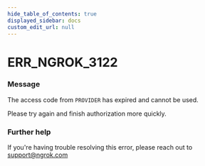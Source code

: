 ```yaml
---
hide_table_of_contents: true
displayed_sidebar: docs
custom_edit_url: null
---
```



# ERR_NGROK_3122

### Message
The access code from `PROVIDER` has expired and cannot be used.

Please try again and finish authorization more quickly.

### Further help
If you're having trouble resolving this error, please reach out to [support@ngrok.com](mailto:support@ngrok.com?subject=Help%20with%20ERR_NGROK_3122)


<ErrorDetails error='err_ngrok_3122' />
